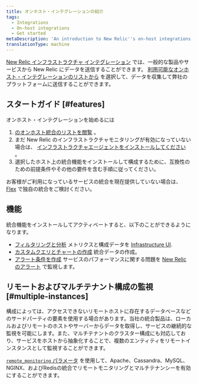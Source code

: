 ```yaml
---
title: オンホスト・インテグレーションの紹介
tags:
  - Integrations
  - On-host integrations
  - Get started
metaDescription: 'An introduction to New Relic''s on-host integrations, which instrument core infrastructure services so you can analyze the data in New Relic.'
translationType: machine
---
```


[New Relic インフラストラクチャ インテグレーション](/docs/infrastructure/integrations-getting-started/getting-started/introduction-infrastructure-integrations) では、一般的な製品やサービスから New Relic にデータを送信することができます。 [利用可能なオンホスト・インテグレーションのリストから](/docs/infrastructure/host-integrations/host-integrations-list) を選択して、データを収集して弊社のプラットフォームに送信することができます。

## スタートガイド [#features]

オンホスト・インテグレーションを始めるには

1. [のオンホスト統合のリストを閲覧](/docs/infrastructure/host-integrations/host-integrations-list) 。
2. まだ New Relic のインフラストラクチャモニタリングが有効になっていない場合は、 [インフラストラクチャエージェントをインストールしてください](/docs/infrastructure/install-infrastructure-agent/get-started/install-infrastructure-agent-new-relic) 。
3. 選択したホスト上の統合機能をインストールして構成するために、互換性のための前提条件やその他の要件を含む手順に従ってください。

お客様がご利用になっているサービスの統合を現在提供していない場合は、 [Flex](/docs/integrations/host-integrations/host-integrations-list/flex-integration-tool-build-your-own-integration) で独自の統合をご検討ください。

## 機能

統合機能をインストールしてアクティベートすると、以下のことができるようになります。

* [フィルタリングと分析](/docs/infrastructure/integrations/find-use-infrastructure-integration-data) メトリクスと構成データを [Infrastructure UI](/docs/infrastructure/new-relic-infrastructure/getting-started/introduction-new-relic-infrastructure).
* [カスタムクエリとチャートの作成](/docs/using-new-relic/data/understand-data/query-new-relic-data) 統合データの作成。
* [アラート条件を作成](/docs/alerts/new-relic-alerts/getting-started/alerts-glossary#alert-condition) サービスのパフォーマンスに関する問題を [New Relic のアラート](/docs/infrastructure/new-relic-infrastructure/infrastructure-alert-conditions/infrastructure-alerts-add-edit-or-view-host-alert-information#integration) で監視します。

## リモートおよびマルチテナント構成の監視 [#multiple-instances]

構成によっては、アクセスできないリモートホストに存在するデータベースなどのサードパーティの要素を使用する場合があります。当社の統合製品は、ローカルおよびリモートのホストやサーバーからデータを取得し、サービスの継続的な監視を可能にします。また、マルチテナントのクラスター構成にも対応しており、サービスをホストから抽象化することで、複数のエンティティをリモートインスタンスとして監視することができます。

[`remote_monitoring` パラメータ](/docs/remote-monitoring-host-integrations) を使用して、Apache、Cassandra、MySQL、NGINX、およびRedisの統合でリモートモニタリングとマルチテナンシーを有効にすることができます。